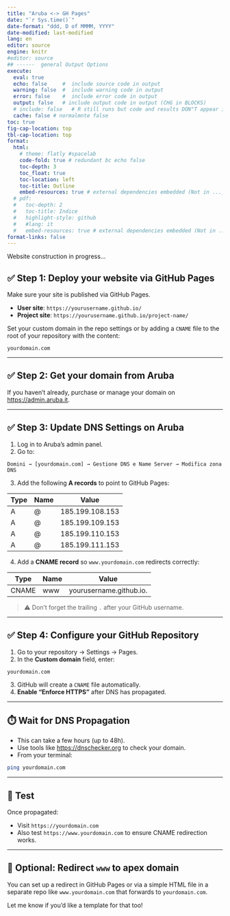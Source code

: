 ```yaml
---
title: "Aruba <-> GH Pages"
date: "`r Sys.time()`"
date-format: "ddd, D of MMMM, YYYY"
date-modified: last-modified
lang: en
editor: source
engine: knitr
#editor: source
## ------  general Output Options
execute:     
  eval: true
  echo: false     #  include source code in output
  warning: false  #  include warning code in output
  error: false    #  include error code in output
  output: false   # include output code in output (CHG in BLOCKS)
  # include: false   # R still runs but code and results DON"T appear in output  
  cache: false # normalmnte false
toc: true
fig-cap-location: top
tbl-cap-location: top
format:
  html:
    # theme: flatly #spacelab
    code-fold: true # redundant bc echo false 
    toc-depth: 3
    toc_float: true
    toc-location: left
    toc-title: Outline
    embed-resources: true # external dependencies embedded (Not in ..._files/)
  # pdf:
  #   toc-depth: 2
  #   toc-title: Indice
  #   highlight-style: github
  #   #lang: it
  #   embed-resources: true # external dependencies embedded (Not in ..._files/)
format-links: false
---
```


::: {.callout-caution collapse="false"}
Website construction in progress...
:::

## ✅ Step 1: Deploy your website via GitHub Pages

Make sure your site is published via GitHub Pages.

- **User site**: `https://yourusername.github.io/`
- **Project site**: `https://yourusername.github.io/project-name/`

Set your custom domain in the repo settings or by adding a `CNAME` file to the root of your repository with the content:

```
yourdomain.com
```

---

## ✅ Step 2: Get your domain from Aruba

If you haven't already, purchase or manage your domain on [https://admin.aruba.it](https://admin.aruba.it).

---

## ✅ Step 3: Update DNS Settings on Aruba

1. Log in to Aruba's admin panel.
2. Go to:

```
Domini → [yourdomain.com] → Gestione DNS e Name Server → Modifica zona DNS
```

3. Add the following **A records** to point to GitHub Pages:

| Type | Name | Value             |
|------|------|-------------------|
| A    | @    | 185.199.108.153   |
| A    | @    | 185.199.109.153   |
| A    | @    | 185.199.110.153   |
| A    | @    | 185.199.111.153   |

4. Add a **CNAME record** so `www.yourdomain.com` redirects correctly:

| Type  | Name | Value                      |
|-------|------|----------------------------|
| CNAME | www  | yourusername.github.io.    |

> ⚠️ Don’t forget the trailing `.` after your GitHub username.

---

## ✅ Step 4: Configure your GitHub Repository

1. Go to your repository → Settings → Pages.
2. In the **Custom domain** field, enter:

```
yourdomain.com
```

3. GitHub will create a `CNAME` file automatically.
4. **Enable "Enforce HTTPS"** after DNS has propagated.

---

## ⏱️ Wait for DNS Propagation

- This can take a few hours (up to 48h).
- Use tools like [https://dnschecker.org](https://dnschecker.org) to check your domain.
- From your terminal:  
```bash
ping yourdomain.com
```

---

## 🧪 Test

Once propagated:

- Visit `https://yourdomain.com`
- Also test `https://www.yourdomain.com` to ensure CNAME redirection works.

---

## 🔁 Optional: Redirect `www` to apex domain

You can set up a redirect in GitHub Pages or via a simple HTML file in a separate repo like `www.yourdomain.com` that forwards to `yourdomain.com`.

Let me know if you’d like a template for that too!
